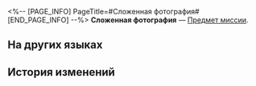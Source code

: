 <%-- [PAGE_INFO]
PageTitle=#Сложенная фотография#
[END_PAGE_INFO] --%>
{{Предмет Инфобокс
|id          = 140158
|Изображение = Предмет Сложенная фотография.png
|Тип         = Предмет миссии
|Инвентарь   = Миссии
|Редкость    = 3
|Эффект      = 
|Описание    = Семейная фотография. Снята не на Лофу Сяньчжоу, а на родной планете этого адепта Учеников Санктус Медикус. Он проделал долгий путь в поисках бессмертия или снадобья от неизлечимых болезней. Если встретите его на улице, то с трудом узнаете это улыбчивое лицо с фото.
}}
{{Описание|''«Когда вернёшься, снова сфотографируемся на берегу...»''}}
'''Сложенная фотография''' — [[Предмет миссии]].

==На других языках==
{{На других языках
|en   = Folded Photo
|zhs  = 叠好的照片
|zht  = 疊好的照片
|ja   = 丁寧に保存された写真
|ko   = 접힌 사진
|es   = Foto doblada
|fr   = Photo pliée
|ru   = Сложенная фотография
|th   = รูปที่พับไว้
|vi   = Ảnh Đã Gấp Xong
|de   = Gefaltetes Foto
|id   = Foto yang Dilipat
|pt   = Foto Dobrada
}}

==История изменений==
{{История изменений|3.5}}